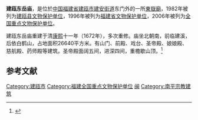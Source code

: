 {{coord|27|02|46|N|118|20|33|E|display=title|scale:10000}}
{{文物保护单位
| 级别 = 全国
| 名称 = 建瓯东岳庙
| 图片 = [[File:Jian'ou_Dongyue_Miao_2012.08.25_10-59-58.jpg|240px]]
| 所在 = [[福建省|福建省]][[建瓯市|建瓯市]]
| 分类 = 古建筑
| 时代 = 清
| 编号 = [[第六批全国重点文物保护单位|第六批]]第600项
| 登录 = 2006年5月25日
}}

'''建瓯东岳庙'''，是位於[[中国|中国]][[福建省|福建省]][[建瓯市|建瓯市]][[建安街道|建安街道]]东门外的一所[[東嶽廟|東嶽廟]]，1982年被列为[[建瓯县文物保护单位|建瓯县文物保护单位]]，1996年被列为[[福建省文物保护单位|福建省文物保护单位]]，2006年被列为[[全国重点文物保护单位|全国重点文物保护单位]]。

建瓯东岳庙重建于清[[康熙|康熙]]十一年（1672年），多次重修。庙坐北朝南，前临建溪，后依白鹤山，占地面积26640平方米。有山门、前殿、戏台、圣帝殿、娘娘殿、慈航殿、药师殿等建筑。圣帝殿面阔五间，进深四间，重檐歇山顶。<ref>{{Cite book |author=国家文物局 编 |title=全国重点文物保护单位（第六批）·第Ⅴ卷 |publisher=文物出版社 |year=2008 |isbn=978-7-5010-2446-9 |pages=401 }}</ref>

{{Gallery
|title=
|footer=
|width=270
|height=
|lines=1
|File:Jian'ou Dongyue Miao 2012.08.25 10-59-21.jpg|山门
|File:Jian'ou Dongyue Miao 2012.08.25 11-05-09.jpg|前殿
|File:Jian'ou Dongyue Miao 2012.08.25 11-10-57.jpg|戏台
|File:Jian'ou Dongyue Miao 2012.08.25 11-15-57.jpg|圣帝殿
|File:Jian'ou Dongyue Miao 2012.08.25 11-31-23.jpg|慈航殿
|File:Jian'ou Dongyue Miao 2012.08.25 11-31-46.jpg|圣帝殿和戏台
}}

==参考文献==
{{commonscat|Jian'ou Dongyue Temple}}
{{reflist}}

{{福建全国重点文物保护单位}}

{{DEFAULTSORT:jian}}
[[Category:建瓯市|Category:建瓯市]]
[[Category:福建全国重点文物保护单位|Category:福建全国重点文物保护单位]]
[[Category:东岳庙|闽]]
[[Category:南平宗教建筑|Category:南平宗教建筑]]